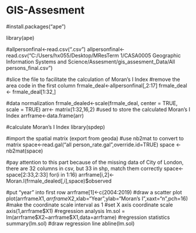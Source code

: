 # GIS-Assesment

#install.packages("ape")

library(ape)

#allpersonfinal<-read.csv(".csv")
allpersonfinal<-read.csv("C:/Users/hx055/Desktop/MResTerm 1/CASA0005 Geographic Information Systems and Science/Assesment/gis_assesment_Data/All persons_final.csv")

#slice the file to facilitate the calculation of Moran's I Index
#remove the area code in the first column
frmale_deal<-allpersonfinal[,2:17]
frmale_deal <- frmale_deal[1:32,]

#data normalization
frmale_dealed<-scale(frmale_deal, center = TRUE, scale = TRUE)
arr<- matrix(1:32,16,2) #used to store the calculated Moran's I Index
arrframe<-data.frame(arr)

#calculate Moran's I Index 
library(spdep)

#import the spatial matrix (export from geoda)
#use nb2mat to convert to matrix
space<-read.gal("all person_rate.gal",override.id=TRUE)
space <- nb2mat(space)

#pay attention to this part because of the missing data of City of London,  there are 32 columns in csv, but 33 in shp, match them correctly
space<-space[2:33,2:33]
for(i in 1:16)
  arrframe[i,2]<-Moran.I(frmale_dealed[,i],space)$observed

#put "year" into first row
arrframe[1]<-c(2004:2019)
#draw a scatter plot
plot(arrframe$X1,arrframe$X2,xlab="Year",ylab="Moran's I",xaxt="n",pch=16)
#make the coordinate scale interval as 1
#set X axis coordinate scale
axis(1,arrframe$X1)    
#regression analysis
lm.sol = lm(arrframe$X2~arrframe$X1,data=arrframe)
#regression statistics
summary(lm.sol)
#draw regression line
abline(lm.sol)
